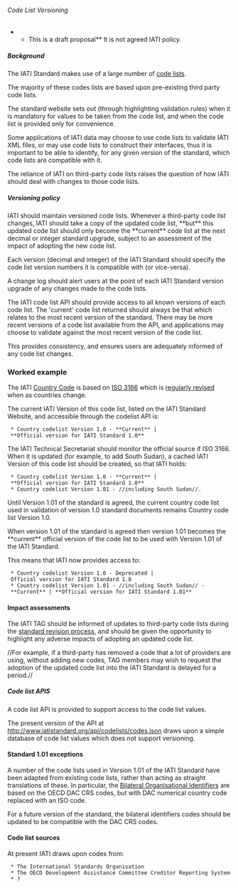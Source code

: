 ====== Code List Versioning ======

<note important>
**This is a draft proposal** It is not agreed IATI policy. 
</note>

===== Background =====

The IATI Standard makes use of a large number of [[http://iatistandard.org/standard/codelists|code lists]]. 

The majority of these codes lists are based upon pre-existing third party code lists. 

The standard website sets out (through highlighting validation rules) when it is mandatory for values to be taken from the code list, and when the code list is provided only for convenience. 

Some applications of IATI data may choose to use code lists to validate IATI XML files, or may use code lists to construct their interfaces, thus it is important to be able to identify, for any given version of the standard, which code lists are compatible with it. 

The reliance of IATI on third-party code lists raises the question of how IATI should deal with changes to those code lists. 

===== Versioning policy =====

IATI should maintain versioned code lists. Whenever a third-party code list changes, IATI should take a copy of the updated code list, **but** this updated code list should only become the **current** code list at the next decimal or integer standard upgrade, subject to an assessment of the impact of adopting the new code list. 

Each version (decimal and integer) of the IATI Standard should specify the code list version numbers it is compatible with (or vice-versa).

A change log should alert users at the point of each IATI Standard version upgrade of any changes made to the code lists. 

The IATI code list API should provide access to all known versions of each code list. The 'current' code list returned should always be that which relates to the most recent version of the standard. There may be more recent versions of a code list available from the API, and applications may choose to validate against the most recent version of the code list. 

This provides consistency, and ensures users are adequately informed of any code list changes. 

=== Worked example ===

The IATI [[http://iatistandard.org/codelists/country|Country Code]] is based on [[http://www.iso.org/iso/country_codes/iso_3166_code_lists.htm|ISO 3166]] which is [[http://www.iso.org/iso/country_codes/updates_on_iso_3166/tracking_changes_in_iso_3166-2.htm|regularly revised]] when as countries change.

The current IATI Version of this code list, listed on the IATI Standard Website, and accessible through the codelist API is:

  * Country codelist Version 1.0 - **Current** | **Official version for IATI Standard 1.0**

The IATI Technical Secretariat should monitor the official source if ISO 3166. When it is updated (for example, to add South Sudan), a cached IATI Version of this code list should be created, so that IATI holds:

  * Country codelist Version 1.0 - **Current** | **Official version for IATI Standard 1.0**
  * Country codelist Version 1.01 - //including South Sudan//.

Until Version 1.01 of the standard is agreed, the current country code list used in validation of version 1.0 standard documents remains Country code list Version 1.0.

When version 1.01 of the standard is agreed then version 1.01 becomes the **current** official version of the code list to be used with Version 1.01 of the IATI Standard. 

This means that IATI now provides access to:

  * Country codelist Version 1.0 - Deprecated | Official version for IATI Standard 1.0
  * Country codelist Version 1.01 - //including South Sudan// - **Current** | **Official version for IATI Standard 1.01**
==== Impact assessments ====

The IATI TAG should be informed of updates to third-party code lists during the [[standard:revision:start|standard revision process]], and should be given the opportunity to highlight any adverse impacts of adopting an updated code list. 

//For example, if a third-party has removed a code that a lot of providers are using, without adding new codes, TAG members may wish to request the adoption of the updated code list into the IATI Standard is delayed for a period.//


===== Code list APIS =====
A code list API is provided to support access to the code list values. 

The present version of the API at [[http://www.iatistandard.org/api/codelists/codes.json]] draws upon a simple database of code list values which does not support versioning. 



==== Standard 1.01 exceptions ====

A number of the code lists used in Version 1.01 of the IATI Standard have been adapted from existing code lists, rather than acting as straight translations of these. In particular, the [[http://iatistandard.org/codelists/organisation_identifier_bilateral|Bilateral Organisational Identifiers]] are based on the OECD DAC CRS codes, but with DAC numerical country code replaced with an ISO code. 

For a future version of the standard, the bilateral identifiers codes should be updated to be compatible with the DAC CRS codes. 

==== Code list sources ====

At present IATI draws upon codes from:

  * The International Standards Organisation
  * The OECD Development Assistance Committee Creditor Reporting System
  * ? 